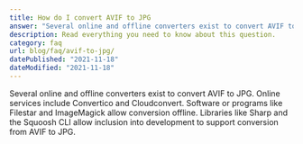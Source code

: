 ```yaml
---
title: How do I convert AVIF to JPG
answer: "Several online and offline converters exist to convert AVIF to JPG. Online services include Convertico and Cloudconvert. Software or programs like Filestar and ImageMagick allow conversion offline. Libraries like Sharp and the Squoosh CLI allow inclusion into development to support conversion from AVIF to JPG."
description: Read everything you need to know about this question.
category: faq
url: blog/faq/avif-to-jpg/
datePublished: "2021-11-18"
dateModified: "2021-11-18"
---
```


Several online and offline converters exist to convert AVIF to JPG. Online services include Convertico and Cloudconvert. Software or programs like Filestar and ImageMagick allow conversion offline. Libraries like Sharp and the Squoosh CLI allow inclusion into development to support conversion from AVIF to JPG.

